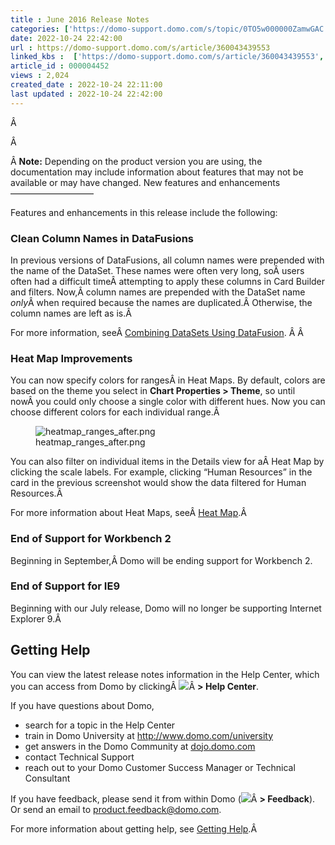 ```yaml
---
title : June 2016 Release Notes
categories: ['https://domo-support.domo.com/s/topic/0TO5w000000ZamwGAC']
date: 2022-10-24 22:42:00
url : https://domo-support.domo.com/s/article/360043439553
linked_kbs :  ['https://domo-support.domo.com/s/article/360043439553', 'https://domo-support.domo.com/s/article/360042925494', 'https://domo-support.domo.com/s/knowledge-base', 'https://domo-support.domo.com/s/article/360043429953', 'https://domo-support.domo.com/s/article/360042922874', 'https://domo-support.domo.com/s/article/360042924634', 'https://domo-support.domo.com/s/article/360043429933', 'https://domo-support.domo.com/s/article/360043429693', 'https://domo-support.domo.com/s/topic/0TO5w000000ZamwGAC', 'https://domo-support.domo.com/s/article/360043428293', 'https://domo-support.domo.com/s/article/360043429913']
article_id : 000004452
views : 2,024
created_date : 2022-10-24 22:11:00
last updated : 2022-10-24 22:42:00
---
```




Â 


Â 


Â
**Note:** Depending on the product version you are using, the documentation may include information about features that may not be available or may have changed.
New features and enhancements
-----------------------------


Features and enhancements in this release include the following:


### Clean Column Names in DataFusions


In previous versions of DataFusions, all column names were prepended with the name of the DataSet. These names were often very long, soÂ users often had a difficult timeÂ attempting to apply these columns in Card Builder and filters. Now,Â column names are prepended with the DataSet name *only*Â when required because the names are duplicated.Â Otherwise, the column names are left as is.Â 


For more information, seeÂ [Combining DataSets Using DataFusion](..\combining_datasets_using_datafusion\index.html "Combining DataSets Using DataFusion"). Â Â 


### Heat Map Improvements


You can now specify colors for rangesÂ in Heat Maps. By default, colors are based on the theme you select in **Chart Properties > Theme**, so until nowÂ you could only choose a single color with different hues. Now you can choose different colors for each individual range.Â 


![heatmap_ranges_after.png](heatmap_ranges_after.png)


You can also filter on individual items in the Details view for aÂ Heat Map by clicking the scale labels. For example, clicking "Human Resources" in the card in the previous screenshot would show the data filtered for Human Resources.Â 


For more information about Heat Maps, seeÂ [Heat Map](..\heat_map\index.html "Heat Map").Â 


### End of Support for Workbench 2


Beginning in September,Â Domo will be ending support for Workbench 2.


### End of Support for IE9


Beginning with our July release, Domo will no longer be supporting Internet Explorer 9.Â 


Getting Help
------------


You can view the latest release notes information in the Help Center, which you can access from Domo by clickingÂ ![](1.png)Â **> Help Center**.


If you have questions about Domo,



* search for a topic in the Help Center
* train in Domo University at [http://www.domo.com/university](http://www.domo.com/university "http://www.domo.com/university")
* get answers in the Domo Community at [dojo.domo.com](https://dojo.domo.com/ "dojo.domo.com")
* contact Technical Support
* reach out to your Domo Customer Success Manager or Technical Consultant


If you have feedback, please send it from within Domo (![](1.png)Â **> Feedback**). Or send an email to [product.feedback@domo.com](mailto:product.feedback@domo.com "product.feedback@domo.com").


For more information about getting help, see [Getting Help](..\getting_help\index.html "Getting Help").Â